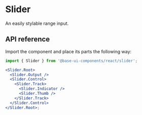 # Slider

<Subtitle>An easily stylable range input.</Subtitle>
<Meta
  name="description"
  content="A high-quality, unstyled React slider component that works like a range input and is easy to style."
/>

<Demo path="./demos/hero" />

## API reference

Import the component and place its parts the following way:

```jsx title="Anatomy"
import { Slider } from '@base-ui-components/react/slider';

<Slider.Root>
  <Slider.Output />
  <Slider.Control>
    <Slider.Track>
      <Slider.Indicator />
      <Slider.Thumb />
    </Slider.Track>
  </Slider.Control>
</Slider.Root>;
```

<Reference component="Slider" parts="Root, Output, Control, Track, Indicator, Thumb" />
